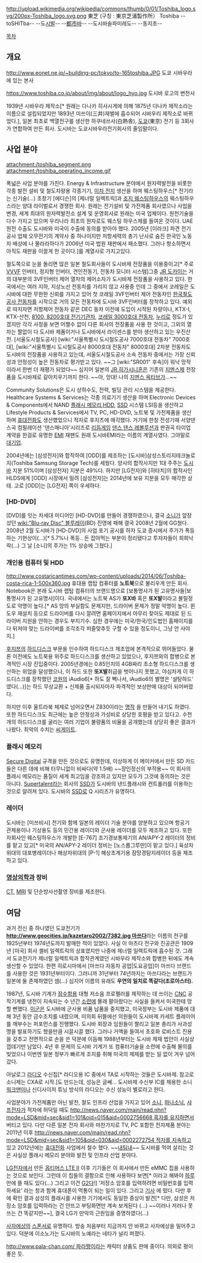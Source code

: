 http://upload.wikimedia.org/wikipedia/commons/thumb/0/01/Toshiba_logo.svg/200px-Toshiba_logo.svg.png
東芝 (구칭 : 東京芝浦製作所）
Toshiba
--toSHITba--
--도[[시발]]--
--[[도시|都市]]바--
--도시바솔파미레도--
--동지초--

[[목차]]
== 개요 ==
http://www.eonet.ne.jp/~building-pc/tokyo/to-165toshiba.JPG
도쿄 시바우라에 있는 본사

https://www.toshiba.co.jp/about/img/about/logo_hyo.jpg
도시바 로고의 변천사

1939년 시바우라 제작소[* 원래는 다나카 히사시게에 의해 1875년 다나카 제작소라는 이름으로 설립되었지만 1893년 미쓰이(三井)재벌에 흡수되어 시바우리 제작소로 바뀌었다.], 일본 최초로 백열전구를 생산한 하쿠네쓰사(白熱舎), [[도쿄]](東京) 전기 등 3회사가 연합하여 만든 회사. 도시바는 도쿄시바우라전기회사의 줄임말이다. 
== 사업 분야 ==
attachment:/toshiba_segment.png
attachment:/toshiba_operating_income.gif

폭넓은 사업 분야를 가진다. Energy & Infrastructure 분야에서 원자력발전을 비롯한 각종 발전 설비 및 철도차량용 각종기기, [[이차 전지]] 생산을 하며 웨스팅하우스[* 전기라는 신기술(...) 초창기 [에디슨]의 [제너럴 일렉트릭]과 [[조지 웨스팅하우스]]의 웨스팅하우스라는 양대 라이벌로서 경쟁한 회사. 원래는 전기설비 및 가전제품 회사였으나 사업을 변경, 세계 최대의 원자력발전소 설계 및 운영회사로 원래는 미국 업체이다. 원천기술을 다수 가지고 있으며 우리나라 최초의 원자로도 웨스팅 하우스제를 들여온 것이다. UAE 원전 수출도 도시바와 미국이 수출에 동의를 받아야 했다. 2005년 [이라크] 파견 전기공사 업체 오무전기의 계약사 중 하나이지만 저항세력의 총기 난사로 숨진 한국인 노동자 배상에 나 몰라라하다가 2006년 미국 법원 재판에서 패소했다. 그러나 항소하면서 아직도 재판을 이끌게 한 곳이다.]를 계열사로 가지고있다. 

철도쪽으로 눈을 돌리면 많은 일본 철도회사들이 도시바제 전장품을 이용중이고[* 주로 [[VVVF]] 인버터, 정지형 인버터, 견인전동기, 전동차 모니터 시스템]그중 [[JR 도카이]]는 거의 대부분의 3VF인버터 제어 열차의 제어소자가 도시바제 전장품을 사용하고 있다. 한국에서는 여러 지하, 지상노선 전동차를 가리지 않고 사용중 인데 그 중에서 코레일은 도시바에 대한 무한한 신뢰를 가지고 있어 첫 코레일 3VF인버터 제어 전동차인 [[한국철도공사 전동차]]를 시작으로 거의 모든 전동차에 도시바 3VF인버터를 장착하고 있다. 예외로 따지자면 저항제어 전동차 같은 DEC 동차 이전에 도입이 시작된 차량이나, KTX-I, KTX-산천, [[8100, 8200호대 전기기관차]], [[코레일 3000호대 전동차]], [[누리로]] 정도가 있겠지만 각각 사정을 보면 어쩔수 없이 다른 회사의 전장품을 사용 한 것이고, 그외의 열차는 짤없이 다 도시바 제품이거나 도시바에서 라이센스를 받아 생산하고 있는 우진산전. [서울도시철도공사] [wiki:"서울특별시 도시철도공사 7000호대 전동차" 7000호대], [wiki:"서울특별시 도시철도공사 8000호대 전동차" 8000호대] 2차분 전동차도 도시바의 전장품을 사용하고 있는데, 서울도시철도공사 소속 전동차 중에서는 가장 신뢰성과 안정성이 높은 전동차로 평가받고 있다. ~~그 [wiki:"SR001" 후속]이 워낙 망작이라서 한번 더 재평가 되었다~~ 심지어 일본의 [[JR 히가시니혼]]은 기존의 [[지멘스]]제 전장품을 도시바제로 갈아치우기까지 한다. ~~아, 앙대! 나의 [[지멘스 옥타브]]가...~~

Community Solutions은 도시 상하수도, 전력, 빌딩 관리 시스템을 제공한다. Healthcare Systems & Services는 각종 의료기기 생산을 하며 Electronic Devices & Components에서 NAND [[플래시 메모리]],[[HDD]], [[SSD]] 시스템 LSI등을 생산하고 Lifestyle Products & Services에서 TV, PC, HD-DVD, 노트북 및 가전제품을 생산하며 [[휴대전화]]도 생산했었으니 적자로 후지츠에 매각했다. 거기에  한창 전성기때 서양댄스곡 컴필레이션 '댄스매니아'시리즈로 [[리듬게임]] [[댄스 댄스 레볼루션]]과 판권곡 타이업 계약을 한걸로 유명한 [[EMI]] 재팬도 원래 도시바EMI라는 이름의 계열사였다. 그야말로 [[대기업]].

2004년에는 [삼성전자]와 합작하여 [ODD]를 제조하는 [도시바]삼성스토리지테크놀로지(Toshiba Samsung Storage Tech)를 세웠다. 양사의 합작사지만 1대 주주는 [[도시바]] 지분 51%이며 [삼성전자] 지분은 49%다. 하지만 [LG전자]와 [히타치]의 합작사인 HLDS에게 [ODD] 시장에서 밀려 [삼성전자]는 2014년에 보유 지분을 모두 매각한 상태. 고로 [ODD]는 [LG전자] 쪽이 우세하다.

=== [HD-DVD] ===
[DVD]를 잇는 차세대 미디어인 [HD-DVD]를 만들어 경쟁하였으나, 결국 [[소니]]가 앞장섰던 [[wiki:"Blu-ray Disc" 블루레이]](BD) 진영에 패해 결국 2008년 2월에 GG쳤다. 2008년 2월 도시바가 [HD-DVD]의 사업 포기 공시를 하자 도쿄 증시에서 주가가 폭등하는 기현상이(...)[* 5.7%나 폭등.. 돈 잡아먹는 부분이 정리됐다고 투자자들이 희희낙락(...) 그 날 [소니]의 주가는 1% 상승에 그쳤다.]

=== 개인용 컴퓨터 및 HDD ===
http://www.costaricantimes.com/wp-content/uploads/2014/06/Toshiba-costa-rica-1-500x360.jpg
휴대용 랩탑 컴퓨터를 '''노트북'''으로 불리우게 만든 회사.  Notebook은 본래 도시바 랩탑 컴퓨터의 브랜드명으로 [보통명사가 된 고유명사들|보통명사가 된 고유명사]이다. 
국내에서는 노트북 AS가 '''또X바''' 혹은 '''또X발'''이라고 불릴정도로 악명이 높다.[* AS 망의 부실함도 문제지만, 드라이버 문제가 정말 악명이 높다. 윈도우 재설치 등으로 드라이버를 다시 깔려면 홈페이지에서 아무리 찾아도 제대로 된 드라이버 지원을 안하는 경우도 부지기수. 심한 경우에는 미국/한국/인도법인 홈페이지를 다 뒤져야 맞는 드라이버를 조각조각 퍼즐맞추듯 구할 수 있을 정도이니, 그냥 안 사야지.]

[[후지쯔]]의 [[하드디스크]] 부문을 인수하여 하드디스크 제조업에 본격적으로 뛰어들었다. 물론 이전에도 노트북용 위주로 하드디스크를 생산하고 있었으나, 후지쯔와의 합병으로 본격적인 시장 진입중이다. 2005년경에는 0.85인치의 4GB짜리 초소형 하드디스크를 생산하는 위업을 달성했으나, 이 하드 또한 '''또X발'''취급을 벗어나지 못했고, 야심차게 이 하드디스크를 장착했던 [[코원]]의 iAudio6[* 하도 잘 뻑나서, iAudio6의 별명은 '설탕하드' 였다(...)]는 하드 무상교환 + 신제품 출시되자마자 파격적인 보상판매 대상이 되어버렸다.

하지만 이후 울트라북 체제로 넘어오면서 Z830이라는 [[명작]] 을 만들어 내기도 하였다. 또한 하드디스크도 최근에는 높은 안정성과 가성비로 상당한 호평을 받고 있다고. 수천 개의 하드디스크를 굴리는 여러 기업이 불량품의 비율을 공개했는데 상당히 좋은 결과가 나왔다. 최악의 수치는 [[씨게이트]].

=== 플래시 메모리 ===
[[Secure Digital]] 규격을 만든 것으로도 유명한데, 이상하게 이 메이커에서 만든 SD 카드들은 다른 데에 비해 터무니없이 비싸다(약 1.5배) ~~장인정신의 부작용~~ 이 회사의 플래시 메모리는 품질이 세계 최고임을 강조하고 있지만 모두가 그것에 동의하는 것은 아니다. [[Supertalent]]라는 회사의 [[SSD]]가 도시바의 낸드플래시와 컨트롤러를 이용하는 것으로 알려져 있다. 도시바의 [[SSD]]로 Q 시리즈가 유명하다.

=== 레이더 ===
도시바는 [미쓰비시] 전기와 함께 일본의 레이더 기술 분야를 양분하고 있으며 항공기 관제용이나 기상용도 등의 민간용 레이더와 군사용 레이더를 모두 제조하고 있다. 또한 자회사인 웨스팅하우스가 개발한 [E-767] 조기경보통제기의 AN/APY-2 레이더의 정비를 맡고 있고[* 미국의 AN/APY-2 레이더 정비는 [노스롭그루만]이 맡고 있다.] 육상자위대의 대포병레이더나 해상자위대의 [P-1] 해상초계기용 잠망경탐지레이더 등을 제조하고 있다.

=== [[영상의학과]] 장비 ===
[[CT]], [[MRI]] 및 단순방사선촬영 장비를 제조한다.

== 여담 ==
과거 전신 중 하나였던 도쿄전기가 '''[[http://www.geocities.jp/kazetaro2002/7382.jpg 마쓰다]]'''라는 이름의 전구를 1925년부터 1974년도까지 발매한 적이 있었다. 사실 이 마츠다 전구와 진공관은 1909년 [미국] 회사 셸비 일렉트릭의 상표였지만 나중에 제너럴 일렉트릭에 흡수된 것. 그래서 도쿄전기가 제너럴 일렉트릭과 합작관계였던 시바우라 제작소와 합병한 뒤에도 계속 생산할 수 있었다. 한편 히로시마에서 [마쓰다 자동차 공업|도요공업]이 마쓰다 브랜드를 사용한 것은 1931년부터이다. 그러니까 31년부터 74년까지는 마쓰다라는 브랜드가 일본에 둘 존재하였던 셈(...) 심지어 이름의 유래도 '''우연의 일치로 똑같다(조로아스터).'''

1987년, 도시바 기계가 [[잠수함]]용 대형 저소음 프로펠러를 제작하는 데 쓰이는 [[CNC]] 공작기계를 냉전이 지속되는 수 년간 [[소련]]에 몰래 팔아왔다는 사실을 들켜서 미국한테 망할 뻔했다. [[미군]]은 도시바에 군사용 비품 납품을 중지했고, 미국정부는 도시바 제품에 대해 3년 동안 금수조치를 내렸으며, 미의회 뒤뜰에선 의원들이 도시바제 카세트 플레이어를 깨부수는 퍼포먼스를 진행했다. 도시바 회장과 임원들이 짤리고 일본 총리가 사과성명을 발표하기도 했을만큼 시끌시끌 했다. 그러나 거액을 들여서 초호화 로비스트 진용을 갖추고 전면적으로 손을 쓴 덕분에 이듬해 1988년부터는 도시바 제재 법안이 사실상 껍데기만 남았다. 4년 후 문제의 도시바 기계가 또 컴퓨터기술을 소련에 수출해 물의를 빚었으나 이번엔 일본 정부가 빠르게 조치를 취해 미국의 제제를 받는 일 없이 겨우 넘어갔다.

아날로그 [[라디오]] 수신칩[* 라디오용 IC 중에서 TA로 시작하는 것들은 도시바제. 참고로 소니제는 CXA로 시작.]도 만드는데, 성능은 글쎄... 도시바제 수신부 IC를 채용한 소니 [[워크맨]]이나 신디사이저 튜닝 방식의 라디오는 수신 성능이 별로라고 한다.

사업분야가 가전제품만 아닌 발전, 철도 인프라 산업을 가지고 있어 [[소니]], [[파나소닉]], [[샤프전자]]가 적자에 허덕일 때도 [[http://news.naver.com/main/read.nhn?mode=LSD&mid=sec&sid1=101&oid=015&aid=0002756668 흑자를 유지]]하면서 버티고 있다. 다만 다른 일본 전자 회사와 마찬가지로 TV, PC 포함한 전자제품 분야는 2011년 이후 [[http://news.naver.com/main/read.nhn?mode=LSD&mid=sec&sid1=105&oid=030&aid=0002272754 적자를 지속]]하고 있고 2012년에는 [[휴대전화]] 사업에서 철수 했다. ~~[[내팀내]]~~ 도시바를 먹여 살리는 것은 사실상 플래시 메모리 분야와 발전 및 인프라 산업 분야다.

[[LG전자]]에서 만든 [[옵티머스 LTE II]] 이후 기기들은 이 회사에서 만든 eMMC 칩을 사용하는 것으로 보인다. 그런데 이 칩들의 결함으로 인해 사용하다 보면[* 이라고 해봐야 [http://kin.naver.com/qna/detail.nhn?d1id=1&dirId=1070402&docId=185123064&qb=ZzIg7KCA7J6l7IaM7JWU7Zi4&enc=utf8&section=kin&rank=3&search_sort=0&spq=0&mobile 하루]만에 뜰 때도 있다(...) 그리고 이건 [[G2]]다!] '저장소 암호를 입력하려면 비밀번호를 입력하세요' 라는 창과 함께 휴대폰이 먹통이 되는 일이 있다. 그리고 [http://news.naver.com/main/read.nhn?mode=LSD&mid=sec&sid1=105&oid=076&aid=0002434036&viewType=pc 기사] 에 떴다. 다만 후에 확인 결과 삼성의 플래시를 사용한 기기에서도 동일한 증상이 발견[* 다만, 삼성은 저장소 암호를 입력하라는 건 안뜨고 부팅화면만 계속 보게된다 (...) ~~이러나 저러나 못쓰는 건 똑같지만~~], 결국 LG가 만악의 근원임을 증명하였다(...)

[[사자에상]]의 [[스폰서]]로 유명하다. 방송 처음부터 지금까지 안 바뀌고 사자에상을 밀어주고 있다. 덕분에 이소노가는 도시바의 노예라는 네타가 널리 퍼졌다.

[[http://www.pala-chan.com/ 파라짱]]이라는 캐릭터 상품도 판매 중이다. 의외로 평이 좋은 듯.
